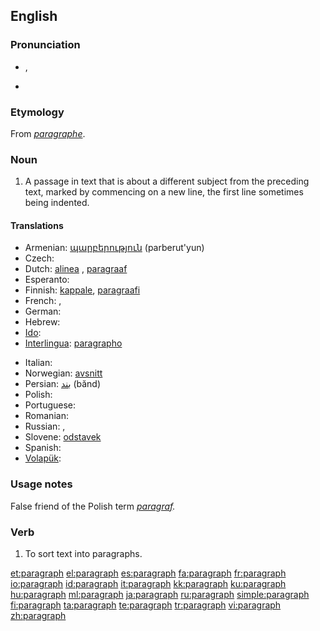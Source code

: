 ==English==

===Pronunciation===
* {{IPA|/ˈpɛɹəgɹæf/}}, {{SAMPA|/"pEr\@gr\{f/}}
* {{audio|en-us-paragraph.ogg|Audio (US)}}

===Etymology===
From {{etyl|frm}} ''[[paragraphe]]''.

===Noun===
{{wikipedia}}
{{en-noun}}

# A passage in text that is about a different subject from the preceding text, marked by commencing on a new line, the first line sometimes being indented.

====Translations====
{{trans-top|passage in text}}
* Armenian: [[պարբերություն]] (parberut'yun)
* Czech: {{t-|cs|odstavec|m}}
* Dutch: [[alinea]] {{f}}, [[paragraaf]] {{m}}
* Esperanto: {{t-|eo|paragrafo|xs=Esperanto}}
* Finnish: [[kappale]], [[paragraafi]]
* French: {{t|fr|paragraphe|m}},  {{t|fr|alinéa|m}}
* German: {{t+|de|Absatz|m}}
* Hebrew: {{t-|he|פסקה|f|tr=piská|sc=Hebr}}
* [[Ido]]: {{t+|io|paragrafo|xs=Ido}}
* [[Interlingua]]: [[paragrapho]]
{{trans-mid}}
* Italian: {{t-|it|paragrafo}}
* Norwegian: [[avsnitt]]
* Persian: [[بند]] (bănd)
* Polish: {{t+|pl|akapit|m}}
* Portuguese: {{t+|pt|parágrafo|m}}
* Romanian: {{t+|ro|paragraf|n}}
* Russian: {{t+|ru|параграф|m|tr=parágraf|sc=Cyrl}}, {{t+|ru|абзац|m|tr=abzác|sc=Cyrl}}
* Slovene: [[odstavek]] {{m}}
* Spanish: {{t+|es|párrafo|m}}
* [[Volapük]]: {{t+|vo|bagaf|xs=Volapük}}
{{trans-bottom}}

===Usage notes===
False friend of the Polish term ''[[paragraf]].''

===Verb===
{{en-verb}}

# To sort text into paragraphs.

[[et:paragraph]]
[[el:paragraph]]
[[es:paragraph]]
[[fa:paragraph]]
[[fr:paragraph]]
[[io:paragraph]]
[[id:paragraph]]
[[it:paragraph]]
[[kk:paragraph]]
[[ku:paragraph]]
[[hu:paragraph]]
[[ml:paragraph]]
[[ja:paragraph]]
[[ru:paragraph]]
[[simple:paragraph]]
[[fi:paragraph]]
[[ta:paragraph]]
[[te:paragraph]]
[[tr:paragraph]]
[[vi:paragraph]]
[[zh:paragraph]]